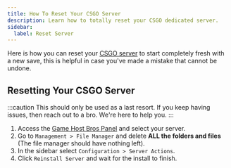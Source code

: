 ```yaml
---
title: How To Reset Your CSGO Server
description: Learn how to totally reset your CSGO dedicated server.
sidebar:
  label: Reset Server
---
```


Here is how you can reset your [CSGO server](https://www.gamehostbros.com/csgo-server-hosting/) to start completely fresh with a new save, this is helpful in case you've made a mistake that cannot be undone.

## Resetting Your CSGO Server

:::caution
This should only be used as a last resort. If you keep having issues, then reach out to a bro. We're here to help you.
:::

<Steps>

1. Access the [Game Host Bros Panel](https://panel.gamehostbros.com/) and select your server.
2. Go to `Management > File Manager` and delete **ALL the folders and files** (The file manager should have nothing left).
3. In the sidebar select `Configuration > Server Actions`.
4. Click `Reinstall Server` and wait for the install to finish.
</Steps>